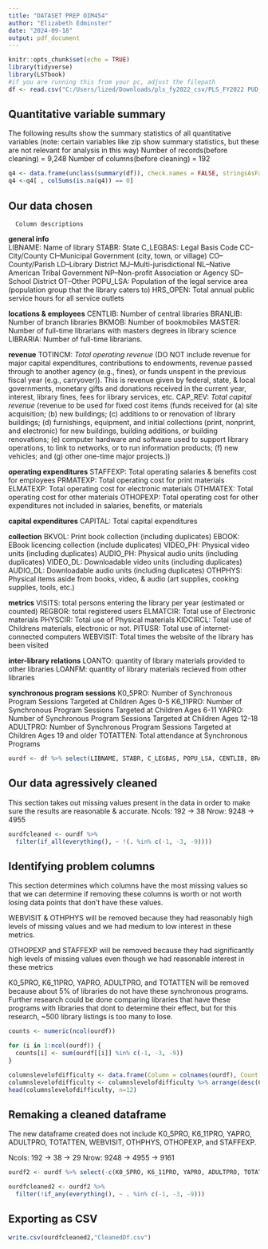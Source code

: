 ```yaml
---
title: "DATASET PREP OIM454"
author: "Elizabeth Edminster"
date: "2024-09-18"
output: pdf_document
---
```


```r
knitr::opts_chunk$set(echo = TRUE)
library(tidyverse)
library(LSTbook)
#if you are running this from your pc, adjust the filepath
df <- read.csv("C:/Users/lized/Downloads/pls_fy2022_csv/PLS_FY2022 PUD_CSV/PLS_FY22_AE_pud22i.csv")
```
## Quantitative variable summary
The following results show the summary statistics of all quantitative variables (note: certain variables like zip show summary statistics, but these are not relevant for analysis in this way)
Number of records(before cleaning) = 9,248
Number of columns(before cleaning) = 192
```r
q4 <- data.frame(unclass(summary(df)), check.names = FALSE, stringsAsFactors = FALSE)
q4 <-q4[ , colSums(is.na(q4)) == 0]
```

## Our data chosen
      Column descriptions

**general info**      
  LIBNAME: Name of library
  STABR: State
  C_LEGBAS: Legal Basis Code
CC–City/County
CI–Municipal Government (city, town, or village)
CO–County/Parish
LD–Library District
MJ–Multi-jurisdictional
NL–Native American Tribal Government
NP–Non-profit Association or Agency
SD–School District
OT–Other
  POPU_LSA: Population of the legal service area (population group that the library caters to)
  HRS_OPEN: Total annual public service hours for all service outlets

**locations & employees**
  CENTLIB: Number of central libraries
  BRANLIB: Number of branch libraries
  BKMOB: Number of bookmobiles
  MASTER: Number of full-time librarians with masters degrees in library science
  LIBRARIA: Number of full-time librarians.

**revenue**
  TOTINCM: *Total operating revenue* (DO NOT include revenue for major capital expenditures, contributions to endowments, revenue passed through to another agency (e.g., fines), or funds unspent in the previous fiscal year (e.g., carryover)). This is revenue given by federal, state, & local governments, monetary gifts and donations received in the current year, interest, library fines, fees for library services, etc.
  CAP_REV: *Total capital revenue* (revenue to be used for fixed cost items (funds
received for (a) site acquisition; (b) new buildings; (c) additions to or renovation        of library buildings; (d) furnishings, equipment, and initial collections (print,           nonprint, and electronic) for new buildings, building additions, or building                renovations; (e) computer hardware and software used to support library operations, to      link to networks, or to run information products; (f) new vehicles; and (g) other           one-time major projects.))

**operating expenditures**
  STAFFEXP: Total operating salaries & benefits cost for employees
  PRMATEXP: Total operating cost for print materials
  ELMATEXP: Total operating cost for electronic materials
  OTHMATEX: Total operating cost for other materials
  OTHOPEXP: Total operating cost for other expenditures not included in salaries, benefits, or materials
  
**capital expenditures**
  CAPITAL: Total capital expenditures

**collection**
  BKVOL: Print book collection (including duplicates)
  EBOOK: EBook licencing collection (include duplicates)
  VIDEO_PH: Physical video units (including duplicates)
  AUDIO_PH: Physical audio units (including duplicates)
  VIDEO_DL: Downloadable video units (including duplicates)
  AUDIO_DL: Downloadable audio units (including duplicates)
  OTHPHYS: Physical items aside from books, video, & audio (art supplies, cooking supplies, tools, etc.)
  
**metrics**
  VISITS: total persons entering the library per year (estimated or counted)
  REGBOR: total registered users
  ELMATCIR: Total use of Electronic materials
  PHYSCIR: Total use of Physical materials
  KIDCIRCL: Total use of Childrens materials, electronic or not.
  PITUSR: Total use of internet-connected computers
  WEBVISIT: Total times the website of the library has been visited
  
**inter-library relations**
  LOANTO: quantity of library materials provided to other libraries
  LOANFM: quantity of library materials recieved from other libraries
  
**synchronous program sessions**
  K0_5PRO: Number of Synchronous Program Sessions Targeted at Children Ages 0-5
  K6_11PRO: Number of Synchronous Program Sessions Targeted at Children Ages 6-11
  YAPRO: Number of Synchronous Program Sessions Targeted at Children Ages 12-18
  ADULTPRO: Number of Synchronous Program Sessions Targeted at Children Ages 19 and older
  TOTATTEN: Total attendance at Synchronous Programs

```r
ourdf <- df %>% select(LIBNAME, STABR, C_LEGBAS, POPU_LSA, CENTLIB, BRANLIB, BKMOB, MASTER, LIBRARIA, TOTINCM, CAP_REV, STAFFEXP, PRMATEXP, ELMATEXP, OTHMATEX, OTHOPEXP, CAPITAL, BKVOL, EBOOK, VIDEO_PH, AUDIO_PH, VIDEO_DL, AUDIO_DL, OTHPHYS, VISITS, REGBOR, ELMATCIR, PHYSCIR, KIDCIRCL, PITUSR, WEBVISIT, LOANTO, LOANFM, K0_5PRO, K6_11PRO, YAPRO, ADULTPRO, TOTATTEN)
```

## Our data agressively cleaned
This section takes out missing values present in the data in order to make sure the results are reasonable & accurate. 
Ncols: 192 -> 38
Nrow: 9248 -> 4955
```r
ourdfcleaned <- ourdf %>%
  filter(if_all(everything(), ~ !(. %in% c(-1, -3, -9))))
```

## Identifying problem columns
This section determines which columns have the most missing values so that we can determine if removing these columns is worth or not worth losing data points that don't have these values.

WEBVISIT & OTHPHYS will be removed because they had reasonably high levels of missing values and we had medium to low interest in these metrics. 

OTHOPEXP and STAFFEXP will be removed because they had significantly high levels of missing values even though we had reasonable interest in these metrics

K0_5PRO, K6_11PRO, YAPRO, ADULTPRO, and TOTATTEN will be removed because about 5% of libraries do not have these synchronous programs. Further research could be done comparing libraries that have these programs with libraries that dont to determine their effect, but for this research, ~500 library listings is too many to lose. 
```r
counts <- numeric(ncol(ourdf))

for (i in 1:ncol(ourdf)) {
  counts[i] <- sum(ourdf[[i]] %in% c(-1, -3, -9))
}

columnslevelofdifficulty <- data.frame(Column = colnames(ourdf), Count = counts)
columnslevelofdifficulty <- columnslevelofdifficulty %>% arrange(desc(Count))
head(columnslevelofdifficulty, n=12)
```

## Remaking a cleaned dataframe

The new dataframe created does not include K0_5PRO, K6_11PRO, YAPRO, ADULTPRO, TOTATTEN, WEBVISIT, OTHPHYS, OTHOPEXP, and STAFFEXP.

Ncols: 192 -> 38 -> 29
Nrow: 9248 -> 4955 -> 9161
```r
ourdf2 <- ourdf %>% select(-c(K0_5PRO, K6_11PRO, YAPRO, ADULTPRO, TOTATTEN, WEBVISIT, OTHPHYS, OTHOPEXP, STAFFEXP))

ourdfcleaned2 <- ourdf2 %>%
  filter(!if_any(everything(), ~ . %in% c(-1, -3, -9)))
```

## Exporting as CSV
```r
write.csv(ourdfcleaned2,"CleanedDf.csv")
```

